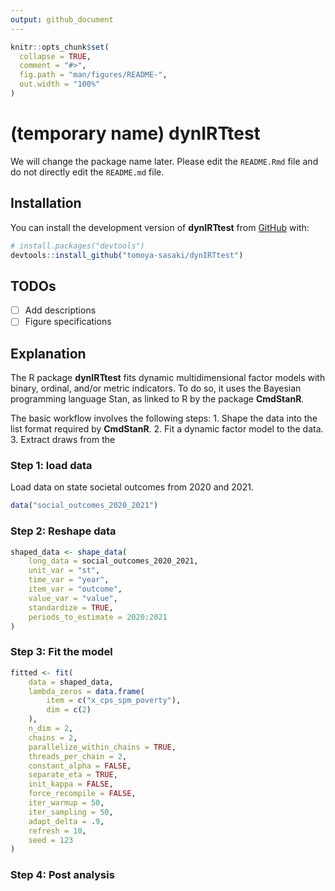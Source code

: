 ```yaml
---
output: github_document
---
```


<!-- README.md is generated from README.Rmd. Please edit that file -->

```r
knitr::opts_chunk$set(
  collapse = TRUE,
  comment = "#>",
  fig.path = "man/figures/README-",
  out.width = "100%"
)
```

# (temporary name) dynIRTtest

<!-- badges: start -->
<!-- badges: end -->

We will change the package name later. 
Please edit the `README.Rmd` file and do not directly edit the `README.md` file.

## Installation

You can install the development version of **dynIRTtest** from [GitHub](https://github.com/) with:

``` r
# install.packages("devtools")
devtools::install_github("tomoya-sasaki/dynIRTtest")
```

## TODOs

- [ ] Add descriptions
- [ ] Figure specifications

## Explanation

The R package **dynIRTtest** fits dynamic multidimensional factor models with binary, ordinal,
and/or metric indicators. To do so, it uses the Bayesian programming language
Stan, as linked to R by the package **CmdStanR**. 

The basic workflow involves the following steps:
  1. Shape the data into the list format required by **CmdStanR**.
  2. Fit a dynamic factor model to the data.
  3. Extract draws from the 

### Step 1: load data

Load data on state societal outcomes from 2020 and 2021.

```r
data("social_outcomes_2020_2021")
```

### Step 2: Reshape data

```r
shaped_data <- shape_data(
    long_data = social_outcomes_2020_2021,
    unit_var = "st",
    time_var = "year",
    item_var = "outcome",
    value_var = "value",
    standardize = TRUE,
    periods_to_estimate = 2020:2021
)

```

### Step 3: Fit the model

```r
fitted <- fit(
    data = shaped_data,
    lambda_zeros = data.frame(
        item = c("x_cps_spm_poverty"),
        dim = c(2)
    ),
    n_dim = 2,
    chains = 2,
    parallelize_within_chains = TRUE,
    threads_per_chain = 2,
    constant_alpha = FALSE,
    separate_eta = TRUE,
    init_kappa = FALSE,
    force_recompile = FALSE,
    iter_warmup = 50,
    iter_sampling = 50,
    adapt_delta = .9,
    refresh = 10,
    seed = 123
)
```

### Step 4: Post analysis

```r

```

